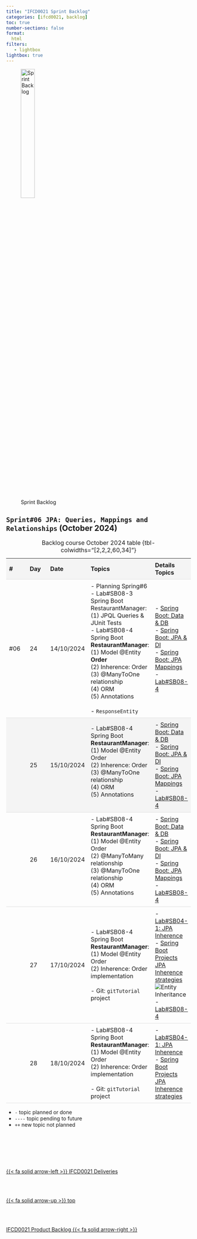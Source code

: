 ```yaml
---
title: "IFCD0021 Sprint Backlog"
categories: [ifcd0021, backlog]
toc: true
number-sections: false
format:
  html
filters:
   - lightbox
lightbox: true
---
```


<style>

.heatMap th { background:  #f4f4f4;}
tr:nth-child(2) {background-color: #f4f4f4;}

th, td {
  padding: 8px;
  text-align: left;
  border-bottom: 1px solid #ddd;
}

tr:hover {background-color:  #f4f4f4;}

</style>

![Sprint Backlog](/images/home/backlog.jpg){width="30%"}

<div class="heatMap">

::: {.column-page-right}


##  ``Sprint#06 JPA: Queries, Mappings and Relationships`` (October 2024)

| # | Day | Date | Topics |  Details Topics |
| -- | -- | -- | -- | -- |
|  #06 | 24 | 14/10/2024 |  - Planning Spring#6 </br> - Lab#SB08-3 Spring Boot RestaurantManager: </br>  (1) JPQL Queries & JUnit Tests </br>  - Lab#SB08-4 Spring Boot **RestaurantManager**: </br>  (1) Model @Entity **Order**   </br> (2) Inherence: Order </br> (3) @ManyToOne relationship </br> (4) ORM </br>(5)  Annotations </br ></br> - `ResponseEntity`  | - [Spring Boot: Data & DB](/springboot/boot-concepts-data.qmd) </br> - [Spring Boot: JPA & DI](/springboot/boot-concepts-jpa.qmd) </br> - [Spring Boot: JPA Mappings](/springboot/boot-concepts-jpa-2.qmd)  </br> - [Lab#SB08-4](/springboot/sblab8-4.qmd){.external target='_blank'} </BR> |
|   | 25 | 15/10/2024 | - Lab#SB08-4 Spring Boot **RestaurantManager**: </br>  (1) Model @Entity Order   </br> (2) Inherence: Order </br> (3) @ManyToOne relationship </br> (4) ORM </br>(5)  Annotations </br ></br> |  - [Spring Boot: Data & DB](/springboot/boot-concepts-data.qmd) </br> - [Spring Boot: JPA & DI](/springboot/boot-concepts-jpa.qmd) </br> - [Spring Boot: JPA Mappings](/springboot/boot-concepts-jpa-2.qmd)   </br> - [Lab#SB08-4](/springboot/sblab8-4.qmd){.external target='_blank'} </BR> |
|   | 26 | 16/10/2024 | - Lab#SB08-4 Spring Boot **RestaurantManager**: </br>  (1) Model @Entity Order  </br> (2)  @ManyToMany relationship </br> (3) @ManyToOne relationship </br> (4) ORM </br>(5)  Annotations </br ></br> |  - [Spring Boot: Data & DB](/springboot/boot-concepts-data.qmd) </br> - [Spring Boot: JPA & DI](/springboot/boot-concepts-jpa.qmd) </br> - [Spring Boot: JPA Mappings](/springboot/boot-concepts-jpa-2.qmd)   </br> - [Lab#SB08-4](/springboot/sblab8-4.qmd){.external target='_blank'} </BR> |
|   | 27 | 17/10/2024 | - Lab#SB08-4 Spring Boot **RestaurantManager**: </br>  (1) Model @Entity Order   </br> (2) Inherence: Order implementation </br> </br>- Git: `gitTutorial` project </br> | - [Lab#SB04-1: JPA Inherence](/springboot/sblab4.qmd)    </br> - [Spring Boot Projects JPA Inherence strategies](https://github.com/AlbertProfe/cifojava2022-6/wiki){.external target='_blank'} </br> ![Entity Inheritance](/images/springboot/labsb04-1-entity-inherence-.png)   </br> - [Lab#SB08-4](/springboot/sblab8-4.qmd){.external target='_blank'} </BR>|
|   | 28 | 18/10/2024 | - Lab#SB08-4 Spring Boot **RestaurantManager**: </br>  (1) Model @Entity Order   </br> (2) Inherence: Order implementation </br> </br> - Git: `gitTutorial` project </br>   | - [Lab#SB04-1: JPA Inherence](/springboot/sblab4.qmd) </br> - [Spring Boot Projects JPA Inherence strategies](https://github.com/AlbertProfe/cifojava2022-6/wiki){.external target='_blank'} </br>  |
: Backlog course October 2024 table {tbl-colwidths="[2,2,2,60,34]"}
:::

</div>

::: {.callout-note}
- `-` topic planned or done
- `----` topic pending to future
- `++` new topic not planned
:::


<!--- navLinks -->
<br><br>

<div class=row>
<br>
<div class='column left previous'>
<br>
[{{< fa solid arrow-left >}} IFCD0021 Deliveries](/ifcd0021-24/ifcd0021deliveries-24.qmd)
<br>
</div>
<br>
<div class='column center'>
<br>
[{{< fa solid arrow-up >}} top](#top)
<br>
</div>
<br>
<div class='column right next'>
<br>
[IFCD0021 Product Backlog  {{< fa solid arrow-right >}}](/ifcd0021-24/ifcd0021backlog-product-24.qmd)
<br>
</div>
<br>
</div>
